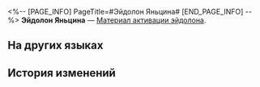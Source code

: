 <%-- [PAGE_INFO]
PageTitle=#Эйдолон Яньцина#
[END_PAGE_INFO] --%>
{{Предмет Инфобокс
|id          = 11209
|Изображение = Предмет Эйдолон Яньцина.png
|Тип         = Материал активации эйдолона
|Инвентарь   = 
|Редкость    = 5
|Эффект      = 
|Описание    = Материал для повышения уровня Эйдолона Яньцина.
}}
'''Эйдолон Яньцина''' — [[Материал активации эйдолона]].

==На других языках==
{{На других языках
|en   = Yanqing's Eidolon
|zhs  = 【彦卿】的星魂
|zht  = 【彥卿】的星魂
|ja   = 「彦卿」の星魂
|ko   = [연경]의 성혼
|es   = Eidolon de Yanqing
|fr   = Eidolon de Yanqing
|ru   = Эйдолон Яньцина
|th   = Eidolon ของ Yanqing
|vi   = Tinh Hồn Của Yanqing
|de   = Yanqings Eidolon
|id   = Yanqing's Eidolon
|pt   = Eidolon de Yanqing
}}

==История изменений==
{{История изменений|3.5}}